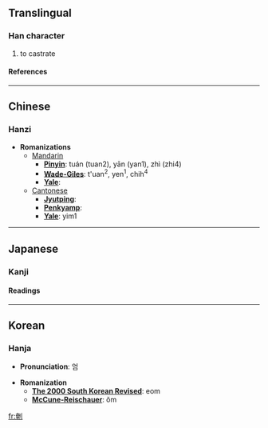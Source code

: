 ==Translingual==
===Han character===
{{Han char|rad=刀|as=08|sn=10|four=|canj=大山中弓 (KULN)}}
# to castrate
====References====
{{Han ref|kx=0141.411|hdz=10343.181|uh=5266|ud=21094}}
----

==Chinese==
===Hanzi===


* '''Romanizations'''
** [[Mandarin]]
*** '''[[Pinyin]]''': tuán (tuan2), yān (yan1), zhì (zhi4)
*** '''[[Wade-Giles]]''': t'uan<sup>2</sup>, yen<sup>1</sup>, chih<sup>4</sup>
*** '''[[Yale]]''': 
**[[Cantonese]]
***'''[[Jyutping]]''':
***'''[[Penkyamp]]''': 
***'''[[Yale]]''': yim1


----
==Japanese==
===Kanji===
{{ja-kanji|grade=|rs=刀08}}
====Readings====
{{ja-readings|on=[[えん]] (en)|kun=[[おおう]] (oou)}}


----
==Korean==
===Hanja===

* '''Pronunciation''': 엄

* '''Romanization'''
** '''[[The 2000 South Korean Revised Romanization|The 2000 South Korean Revised]]''': eom
** '''[[McCune-Reischauer]]''': ŏm


[[fr:剦]]